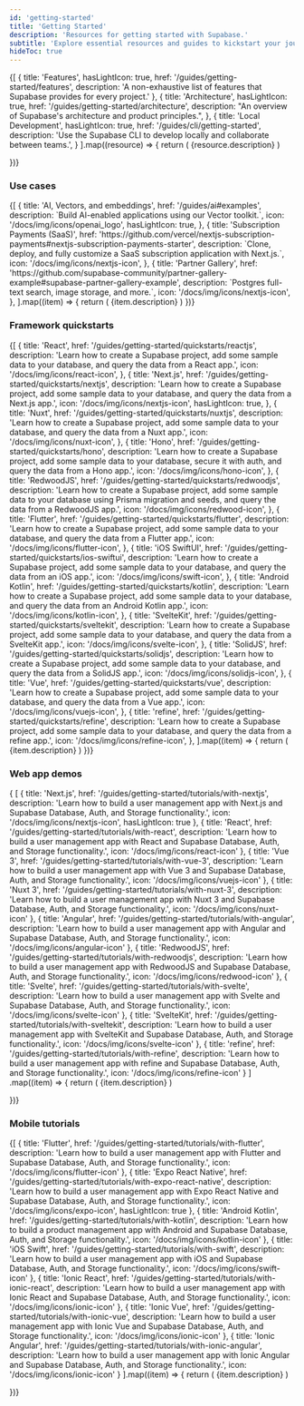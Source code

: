 ```yaml
---
id: 'getting-started'
title: 'Getting Started'
description: 'Resources for getting started with Supabase.'
subtitle: 'Explore essential resources and guides to kickstart your journey with Supabase, from features to local development.'
hideToc: true
---
```


<div className="flex flex-col gap-12 my-12">

<div>

  <div className="grid grid-cols-12 gap-2 not-prose">
    {[
      {
        title: 'Features',
        hasLightIcon: true,
        href: '/guides/getting-started/features',
        description: 'A non-exhaustive list of features that Supabase provides for every project.'
      },
      {
        title: 'Architecture',
        hasLightIcon: true,
        href: '/guides/getting-started/architecture',
        description: "An overview of Supabase's architecture and product principles.",
      },
      {
        title: 'Local Development',
        hasLightIcon: true,
        href: '/guides/cli/getting-started',
        description: 'Use the Supabase CLI to develop locally and collaborate between teams.',
      }
    ].map((resource) => {
      return (
        <Link
          href={`${resource.href}`}
          key={resource.title}
          className={'col-span-12 md:col-span-4'}
          passHref
        >
          <GlassPanel {...resource} background={false} showIconBg={true}>
            {resource.description}
          </GlassPanel>
        </Link>
      )

})}

  </div>

</div>

</div>

### Use cases

<div className="grid lg:grid-cols-12 gap-2 not-prose">
  {[
    {
      title: 'AI, Vectors, and embeddings',
      href: '/guides/ai#examples',
      description: `Build AI-enabled applications using our Vector toolkit.`,
      icon: '/docs/img/icons/openai_logo',
      hasLightIcon: true,
    },
    {
      title: 'Subscription Payments (SaaS)',
      href: 'https://github.com/vercel/nextjs-subscription-payments#nextjs-subscription-payments-starter',
      description: `Clone, deploy, and fully customize a SaaS subscription application with Next.js.`,
      icon: '/docs/img/icons/nextjs-icon',
    },
    {
      title: 'Partner Gallery',
      href: 'https://github.com/supabase-community/partner-gallery-example#supabase-partner-gallery-example',
      description: `Postgres full-text search, image storage, and more.`,
      icon: '/docs/img/icons/nextjs-icon',
    },
  ].map((item) => {
    return (
      <Link href={`${item.href}`} key={item.title} passHref className={'col-span-4'}>
        <GlassPanel
          title={item.title}
          span="col-span-6"
          background={false}
          icon={item.icon}
          hasLightIcon={item.hasLightIcon}
        >
          {item.description}
        </GlassPanel>
      </Link>
    )
  })}
</div>

### Framework quickstarts

<div className="grid lg:grid-cols-12 gap-2 not-prose">
  {[
    {
      title: 'React',
      href: '/guides/getting-started/quickstarts/reactjs',
      description:
        'Learn how to create a Supabase project, add some sample data to your database, and query the data from a React app.',
      icon: '/docs/img/icons/react-icon',
    },
    {
      title: 'Next.js',
      href: '/guides/getting-started/quickstarts/nextjs',
      description:
        'Learn how to create a Supabase project, add some sample data to your database, and query the data from a Next.js app.',
      icon: '/docs/img/icons/nextjs-icon',
      hasLightIcon: true,
    },
    {
      title: 'Nuxt',
      href: '/guides/getting-started/quickstarts/nuxtjs',
      description:
        'Learn how to create a Supabase project, add some sample data to your database, and query the data from a Nuxt app.',
      icon: '/docs/img/icons/nuxt-icon',
    },
    {
      title: 'Hono',
      href: '/guides/getting-started/quickstarts/hono',
      description:
        'Learn how to create a Supabase project, add some sample data to your database, secure it with auth, and query the data from a Hono app.',
      icon: '/docs/img/icons/hono-icon',
    },
    {
      title: 'RedwoodJS',
      href: '/guides/getting-started/quickstarts/redwoodjs',
      description:
        'Learn how to create a Supabase project, add some sample data to your database using Prisma migration and seeds, and query the data from a RedwoodJS app.',
      icon: '/docs/img/icons/redwood-icon',
    },
    {
      title: 'Flutter',
      href: '/guides/getting-started/quickstarts/flutter',
      description:
        'Learn how to create a Supabase project, add some sample data to your database, and query the data from a Flutter app.',
      icon: '/docs/img/icons/flutter-icon',
    },
    {
      title: 'iOS SwiftUI',
      href: '/guides/getting-started/quickstarts/ios-swiftui',
      description:
        'Learn how to create a Supabase project, add some sample data to your database, and query the data from an iOS app.',
      icon: '/docs/img/icons/swift-icon',
    },
    {
      title: 'Android Kotlin',
      href: '/guides/getting-started/quickstarts/kotlin',
      description:
        'Learn how to create a Supabase project, add some sample data to your database, and query the data from an Android Kotlin app.',
      icon: '/docs/img/icons/kotlin-icon',
    },
    {
      title: 'SvelteKit',
      href: '/guides/getting-started/quickstarts/sveltekit',
      description:
        'Learn how to create a Supabase project, add some sample data to your database, and query the data from a SvelteKit app.',
      icon: '/docs/img/icons/svelte-icon',
    },
    {
      title: 'SolidJS',
      href: '/guides/getting-started/quickstarts/solidjs',
      description:
        'Learn how to create a Supabase project, add some sample data to your database, and query the data from a SolidJS app.',
      icon: '/docs/img/icons/solidjs-icon',
    },
    {
      title: 'Vue',
      href: '/guides/getting-started/quickstarts/vue',
      description:
        'Learn how to create a Supabase project, add some sample data to your database, and query the data from a Vue app.',
      icon: '/docs/img/icons/vuejs-icon',
    },
    {
      title: 'refine',
      href: '/guides/getting-started/quickstarts/refine',
      description:
        'Learn how to create a Supabase project, add some sample data to your database, and query the data from a refine app.',
      icon: '/docs/img/icons/refine-icon',
    },
  ].map((item) => {
    return (
      <Link href={`${item.href}`} key={item.title} passHref className={'col-span-4'}>
        <GlassPanel
          title={item.title}
          span="col-span-6"
          background={false}
          icon={item.icon}
          hasLightIcon={item.hasLightIcon}
        >
          {item.description}
        </GlassPanel>
      </Link>
    )
  })}
</div>

### Web app demos

<div className="grid lg:grid-cols-12 gap-2 not-prose">
  {
  [
    {
      title: 'Next.js',
      href: '/guides/getting-started/tutorials/with-nextjs',
      description:
        'Learn how to build a user management app with Next.js and Supabase Database, Auth, and Storage functionality.',
      icon: '/docs/img/icons/nextjs-icon',
      hasLightIcon: true
    },
    {
      title: 'React',
      href: '/guides/getting-started/tutorials/with-react',
      description:
        'Learn how to build a user management app with React and Supabase Database, Auth, and Storage functionality.',
      icon: '/docs/img/icons/react-icon'
    },
    {
      title: 'Vue 3',
      href: '/guides/getting-started/tutorials/with-vue-3',
      description:
        'Learn how to build a user management app with Vue 3 and Supabase Database, Auth, and Storage functionality.',
      icon: '/docs/img/icons/vuejs-icon'
    },
    {
      title: 'Nuxt 3',
      href: '/guides/getting-started/tutorials/with-nuxt-3',
      description:
        'Learn how to build a user management app with Nuxt 3 and Supabase Database, Auth, and Storage functionality.',
      icon: '/docs/img/icons/nuxt-icon'
    },
    {
      title: 'Angular',
      href: '/guides/getting-started/tutorials/with-angular',
      description:
        'Learn how to build a user management app with Angular and Supabase Database, Auth, and Storage functionality.',
      icon: '/docs/img/icons/angular-icon'
    },
    {
      title: 'RedwoodJS',
      href: '/guides/getting-started/tutorials/with-redwoodjs',
      description:
        'Learn how to build a user management app with RedwoodJS and Supabase Database, Auth, and Storage functionality.',
      icon: '/docs/img/icons/redwood-icon'
    },
    {
      title: 'Svelte',
      href: '/guides/getting-started/tutorials/with-svelte',
      description:
        'Learn how to build a user management app with Svelte and Supabase Database, Auth, and Storage functionality.',
      icon: '/docs/img/icons/svelte-icon'
    },
    {
      title: 'SvelteKit',
      href: '/guides/getting-started/tutorials/with-sveltekit',
      description:
        'Learn how to build a user management app with SvelteKit and Supabase Database, Auth, and Storage functionality.',
      icon: '/docs/img/icons/svelte-icon'
    },
    {
      title: 'refine',
      href: '/guides/getting-started/tutorials/with-refine',
      description:
        'Learn how to build a user management app with refine and Supabase Database, Auth, and Storage functionality.',
      icon: '/docs/img/icons/refine-icon'
    }
  ]
.map((item) => {
    return (
      <Link href={`${item.href}`} key={item.title} passHref className={'col-span-4'}>
        <GlassPanel
          title={item.title}
          span="col-span-6"
          background={false}
          icon={item.icon}
          hasLightIcon={item.hasLightIcon}
        >
          {item.description}
        </GlassPanel>
      </Link>
    )

})}

</div>

### Mobile tutorials

<div className="grid lg:grid-cols-12 gap-2 not-prose">
  {[
    {
      title: 'Flutter',
      href: '/guides/getting-started/tutorials/with-flutter',
      description:
        'Learn how to build a user management app with Flutter and Supabase Database, Auth, and Storage functionality.',
      icon: '/docs/img/icons/flutter-icon'
    },
    {
      title: 'Expo React Native',
      href: '/guides/getting-started/tutorials/with-expo-react-native',
      description:
        'Learn how to build a user management app with Expo React Native and Supabase Database, Auth, and Storage functionality.',
      icon: '/docs/img/icons/expo-icon',
      hasLightIcon: true
    },
    {
      title: 'Android Kotlin',
      href: '/guides/getting-started/tutorials/with-kotlin',
      description:
        'Learn how to build a product management app with Android and Supabase Database, Auth, and Storage functionality.',
      icon: '/docs/img/icons/kotlin-icon'
    },
    {
      title: 'iOS Swift',
      href: '/guides/getting-started/tutorials/with-swift',
      description:
        'Learn how to build a user management app with iOS and Supabase Database, Auth, and Storage functionality.',
      icon: '/docs/img/icons/swift-icon'
    },
    {
      title: 'Ionic React',
      href: '/guides/getting-started/tutorials/with-ionic-react',
      description:
        'Learn how to build a user management app with Ionic React and Supabase Database, Auth, and Storage functionality.',
      icon: '/docs/img/icons/ionic-icon'
    },
    {
      title: 'Ionic Vue',
      href: '/guides/getting-started/tutorials/with-ionic-vue',
      description:
        'Learn how to build a user management app with Ionic Vue and Supabase Database, Auth, and Storage functionality.',
      icon: '/docs/img/icons/ionic-icon'
    },
    {
      title: 'Ionic Angular',
      href: '/guides/getting-started/tutorials/with-ionic-angular',
      description:
        'Learn how to build a user management app with Ionic Angular and Supabase Database, Auth, and Storage functionality.',
      icon: '/docs/img/icons/ionic-icon'
    }
  ].map((item) => {
    return (
      <Link href={`${item.href}`} key={item.title} passHref className={'col-span-4'}>
        <GlassPanel
          title={item.title}
          span="col-span-6"
          background={false}
          icon={item.icon}
          hasLightIcon={item.hasLightIcon}
        >
          {item.description}
        </GlassPanel>
      </Link>
    )

})}

</div>
